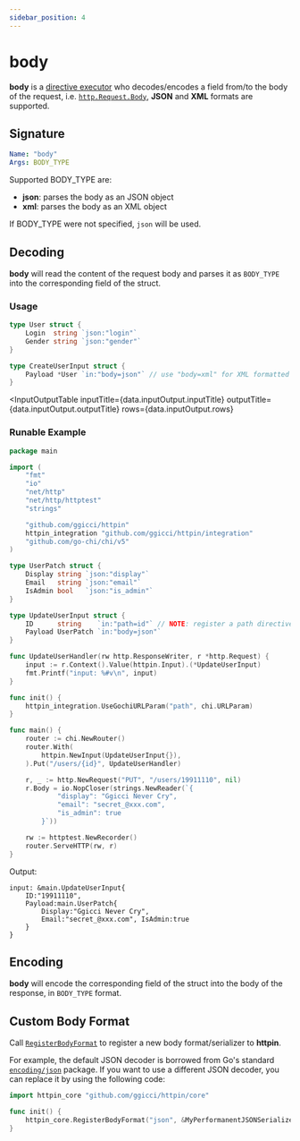 ```yaml
---
sidebar_position: 4
---
```



# body

**body** is a [directive executor](/advanced/concepts#directive-executor) who decodes/encodes a field from/to the body of the request, i.e. [`http.Request.Body`](https://pkg.go.dev/net/http#Request), **JSON** and **XML** formats are supported.

## Signature

```yaml
Name: "body"
Args: BODY_TYPE
```

Supported BODY_TYPE are:

- **json**: parses the body as an JSON object
- **xml**: parses the body as an XML object

If BODY_TYPE were not specified, `json` will be used.

## Decoding

**body** will read the content of the request body and parses it as `BODY_TYPE` into the corresponding field of the struct. 

### Usage

```go
type User struct {
	Login  string `json:"login"`
	Gender string `json:"gender"`
}

type CreateUserInput struct {
	Payload *User `in:"body=json"` // use "body=xml" for XML formatted body
}
```

<InputOutputTable
  inputTitle={data.inputOutput.inputTitle}
  outputTitle={data.inputOutput.outputTitle}
  rows={data.inputOutput.rows}
></InputOutputTable>

### Runable Example

<GoPlay>

```go
package main

import (
	"fmt"
	"io"
	"net/http"
	"net/http/httptest"
	"strings"

	"github.com/ggicci/httpin"
	httpin_integration "github.com/ggicci/httpin/integration"
	"github.com/go-chi/chi/v5"
)

type UserPatch struct {
	Display string `json:"display"`
	Email   string `json:"email"`
	IsAdmin bool   `json:"is_admin"`
}

type UpdateUserInput struct {
	ID      string    `in:"path=id"` // NOTE: register a path directive before using
	Payload UserPatch `in:"body=json"`
}

func UpdateUserHandler(rw http.ResponseWriter, r *http.Request) {
	input := r.Context().Value(httpin.Input).(*UpdateUserInput)
	fmt.Printf("input: %#v\n", input)
}

func init() {
	httpin_integration.UseGochiURLParam("path", chi.URLParam)
}

func main() {
	router := chi.NewRouter()
	router.With(
		httpin.NewInput(UpdateUserInput{}),
	).Put("/users/{id}", UpdateUserHandler)

	r, _ := http.NewRequest("PUT", "/users/19911110", nil)
	r.Body = io.NopCloser(strings.NewReader(`{
			"display": "Ggicci Never Cry",
			"email": "secret_@xxx.com",
			"is_admin": true
		}`))

	rw := httptest.NewRecorder()
	router.ServeHTTP(rw, r)
}
```

</GoPlay>

Output:

```text
input: &main.UpdateUserInput{
	ID:"19911110",
	Payload:main.UserPatch{
		Display:"Ggicci Never Cry",
		Email:"secret_@xxx.com", IsAdmin:true
	}
}
```

## Encoding

**body** will encode the corresponding field of the struct into the body of the response, in `BODY_TYPE` format.


## Custom Body Format

Call [`RegisterBodyFormat`](https://pkg.go.dev/github.com/ggicci/httpin#RegisterBodyFormat) to register a new body format/serializer to **httpin**.

For example, the default JSON decoder is borrowed from Go's standard [`encoding/json`](https://pkg.go.dev/encoding/json) package.
If you want to use a different JSON decoder, you can replace it by using the following code:

```go
import httpin_core "github.com/ggicci/httpin/core"

func init() {
	httpin_core.RegisterBodyFormat("json", &MyPerformanentJSONSerializer{})
}
```